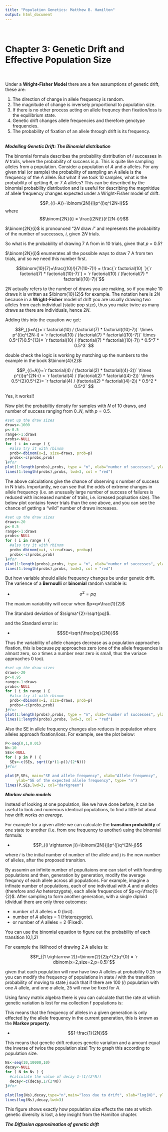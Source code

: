 ```yaml
---
title: "Population Genetics: Matthew B. Hamilton"
output: html_document
---
```

<br>

Chapter 3: Genetic Drift and Effective Population Size
======================================================
<br>
<br>
Under a **Wright-Fisher Model** there are a few assumptions of genetic drift, these are:

1.  The direction of change in allele frequency is random.
2.  The magnitude of change is inversely proportional to population size.
3.  If there is no other process acting on allele frequncy then fixation/loss is the equilibrium state.
4.  Genetic drift changes allele frequencies and therefore genotype frequencies.
5.  The probability of fixation of an allele through drift is its frequency.
<br>
<br>

***Modelling Genetic Drift: The Binomial distribution***

The binomial formula describes the probability distribution of $i$ successes in $N$ trails, where the probability of success is $p$. This is quite like sampling alleles from a population. Consider a population of *A* and *a* alleles. For any given trial (or sample) the probability of sampling an *A* allele is the frequency of the *A* allele. But what if we took 10 samples, what is the probability of getting 6, or 7 *A* alleles? This can be described by the binomial probability distribution and is useful for describing the magnitidue af allele frequency changes expected under a Wright-Fisher model of drift.

$$P_{(i=A)}=\binom{2N}{i}p^{i}q^{2N-i}$$ where $$\binom{2N}{i} = \frac{(2N)!}{i!(2N-i)!}$$

$\binom{2N}{i}$ is pronounced "$2N$ draw $i$" and represents the probabiltity of the number of successes, $i$, given $2N$ trials. 

So what is the probability of drawing 7 A from in 10 trials, given that $p$ = 0.5?

$\binom{2N}{i}$ enumerates all the possible ways to draw 7 A from ten trials, and so we need this number first.

$$\binom{10}{7}=\frac{(10)!}{7!(10-7)!} = \frac{`r factorial(10) `}{`r factorial(7) * factorial((10)-7)`} = `r factorial(10) / (factorial(7) * factorial((10)-7))`$$

$2N$ actually refers to the number of draws you are making, so if you make 10 draws it is written as $\binom{10}{2}$ for example. The notation here is $2N$ because in a **Wright-Fisher** model of drift you are usually drawing two alleles from each individual (static pop size), thus you make twice as many draws as there are individuals, hence $2N$. 

Adding this into the equation we get:

$$P_{(i=A)}=`r factorial(10) / (factorial(7) * factorial((10)-7))` \times p^{i}q^{2N-i} = `r factorial(10) / (factorial(7) * factorial((10)-7))` \times 0.5^{7}0.5^{13}= `r factorial(10) / (factorial(7) * factorial((10)-7)) * 0.5^7 * 0.5^3` $$

double check the logic is working by matching up the numbers to the example in the book $\binom{4}{2}$:

$$P_{(i=A)}=`r factorial(4) / (factorial(2) * factorial((4)-2))` \times p^{i}q^{2N-i} = `r factorial(4) / (factorial(2) * factorial((4)-2))` \times 0.5^{2}0.5^{2}= `r factorial(4) / (factorial(2) * factorial((4)-2)) * 0.5^2 * 0.5^2` $$

Yes, it works!! 

Now plot the probabiltiy denstiy for samples with $N$ of 10 draws, and number of success ranging from $0 .. N$, with $p = 0.5$.

```r

#set up the draw sizes
draws<-1000
p<-0.5
range<-1:draws
probs<-NULL
for ( i in range ) {
  #also try it with rbinom
  prob<-dbinom(x=i, size=draws, prob=p)
  probs<-c(probs,prob)
}#for
plot(1:length(probs),probs, type = "n", xlab="number of successes", ylab="probability", main=paste("prbability density of success at p = 0.5, trials = ", draws))
lines(1:length(probs),probs, lwd=3, col = "red")
```

The above calculations give the chance of observing x number of success in N trials. Importantly, we can see that the odds of extreme changes in allele frequency (i.e. an unusually large number of success of failures is reduced with increased number of trails, i.e. icreased popluation size). The below plot contains fewer trials than the one above, and you can see the chance of getting a "wild" number of draws increases.

```r

#set up the draw sizes
draws<-20
p<-0.5
range<-1:draws
probs<-NULL
for ( i in range ) {
  #also try it with rbinom
  prob<-dbinom(x=i, size=draws, prob=p)
  probs<-c(probs,prob)
}#for
plot(1:length(probs),probs, type = "n", xlab="number of successes", ylab="probability", main=paste("prbability density of success at p = 0.5, trials = ", draws))
lines(1:length(probs),probs, lwd=3, col = "red")
```

But how variable should allele frequency changes be under genetic drift. The varience of a **Bernoulli** or **binomial** random variable is:

* $$\sigma^{2}=pq$$

The maxium variability will occur when $p=q=\frac{1}{2}$

The Standard deviation of $\sigma^{2}=\sqrt{pq}$.

and the Standard error is:

* $$SE=\sqrt{\frac{pq}{2N}}$$

Thus the variability of allele changes decrease as a population approaches fixation, this is because $pq$ approaches zero (one of the allele frequencies is almost zero, so x times a number near zero is small, thus the variace approaches 0 too).

```r

#set up the draw sizes
draws<-20
p<-0.95
range<-1:draws
probs<-NULL
for ( i in range ) {
  #also try it with rbinom
  prob<-dbinom(x=i, size=draws, prob=p)
  probs<-c(probs,prob)
}#for
plot(1:length(probs),probs, type = "n", xlab="number of successes", ylab="probability", main=paste("prbability density of success at p =", p,", trials = ", draws))
lines(1:length(probs),probs, lwd=3, col = "red")
```

Also the  SE in allele frequency changes also reduces in population where alleles approach fixation/loss. For example, see the plot below:

```r

P<-seq(0,1,0.01)
N<-10
SEs<-NULL
for ( p in P ) {
  SEs<-c(SEs, sqrt((p*(1-p))/(2*N)))
}#for

plot(P,SEs, main="SE and allele frequency", xlab="Allele frequency", 
     ylab="SE of the expected allele frequency", type= "n")
lines(P,SEs,lwd=3, col="darkgreen")

```

***Markov chain models***

Instead of looking at one population, like we have done before, it can be useful to look and numerous identical populations, to find a little bit about how drift works *on average*.

For example for a given allele we can calculate the **transition probability** of one state to another (i.e. from one frequency to another) using the binomial formula:

* $$P_{(i \rightarrow j)}=\binom{2N}{j}p^{j}q^{2N-j}$$

where $i$ is the initial number of number of the allele and $j$ is the new number of alleles, after the proposed transition.

By assumin an infinite number of popultaions one can start of with founding populations and then, generation by generation, modify the average frequncy of each allele across all populations. For example, imagine a infinate number of populations, each of one individual with *A* and *a* alleles (therefore and *Aa* heterozygote), each allele frequencies of $p=q=\frac{1}{2}$. After sampling to form another generation, with a single diploid idividual there are only three outcomes:

* number of *A* alleles = 0 (lost).
* number of *A* alleles = 1 (Heterozygote).
* or number of *A* alleles = 2 (Fixed).

You can use the binomial equation to figure out the probability of each transition (0,1,2) 

For example the liklihood of drawing 2 A alleles is:

$$P_{(1 \rightarrow 2)}=\binom{2}{2}p^{2}q^{0} = `r dbinom(x=2,size=2,p=0.5)`$$

given that each population will now have two *A* alleles at probability 0.25 so you can modify the frequency of populations in state *i* with the transition probability of moving to state $j$ such that if there are 100 ($i$) population with one *A* allele, and one *a* allele, 25 will now be fixed for *A*. 

Using fancy matrix algebra there is you can culculate that the rate at which genetic variation is lost for ma collection f populations is:

This means that the frequency of alleles in a given generation is only effected by the allele frequency in the current generation, this is known as the **Markov property**.

* $$1-\frac{1}{2N}$$

This means that genetic drift reduces genetic variaiton and a amount equal the inverse of twice the population size! Try to graph this according to population size.

```r

Ns<-seq(10,10000,10)
decay<-NULL
for ( N in Ns ) {
  #calculate the value of decay 1-(1/(2*N))
  decay<-c(decay,1/(2*N))
}#for

plot(log(Ns),decay,type="n",main="loss due to drift", xlab="log(N)", ylab = "rate of decay")
lines(log(Ns),decay,lwd=3)
```

This figure shows exactly how population size effects the rate at which genetic diversity is lost, a key insight from the Hamilton chapter.

***The Diffusion approximation of genetic drift***